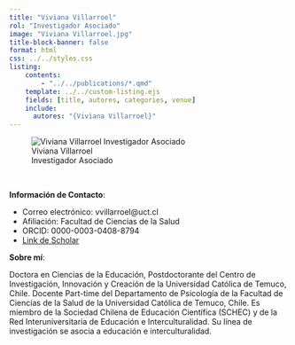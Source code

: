 ```yaml
---
title: "Viviana Villarroel"
rol: "Investigador Asociado"
image: "Viviana Villarroel.jpg"
title-block-banner: false
format: html
css: ../../styles.css
listing:
    contents:
        - "../../publications/*.qmd"
    template: ../../custom-listing.ejs
    fields: [title, autores, categories, venue]
    include:
      autores: "{Viviana Villarroel}"
---
```


::: {.profile-image}
![Viviana Villarroel<br> Investigador Asociado](Viviana Villarroel.jpg "Viviana Villarroel")
:::
<br>

**Información de Contacto**:

- Correo electrónico: vvillarroel@uct.cl
- Afiliación: Facultad de Ciencias de la Salud
- ORCID: 0000-0003-0408-8794
- [Link de Scholar](https://scholar.google.com/citations?user=L3aTziYAAAAJ&hl=en&oi=ao)

**Sobre mí**:

Doctora en Ciencias de la Educación, Postdoctorante del Centro de Investigación, Innovación y Creación de la Universidad Católica de Temuco, Chile. Docente Part-time del Departamento de Psicología de la Facultad de Ciencias de la Salud de la Universidad Católica de Temuco, Chile. Es miembro de la Sociedad Chilena de Educación Científica (SCHEC) y de la Red Interuniversitaria de Educación e Interculturalidad. Su línea de investigación se asocia a educación e interculturalidad.
